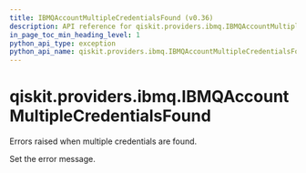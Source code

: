 ```yaml
---
title: IBMQAccountMultipleCredentialsFound (v0.36)
description: API reference for qiskit.providers.ibmq.IBMQAccountMultipleCredentialsFound in qiskit v0.36
in_page_toc_min_heading_level: 1
python_api_type: exception
python_api_name: qiskit.providers.ibmq.IBMQAccountMultipleCredentialsFound
---
```


<span id="qiskit-providers-ibmq-ibmqaccountmultiplecredentialsfound" />

# qiskit.providers.ibmq.IBMQAccountMultipleCredentialsFound

<Class id="qiskit.providers.ibmq.IBMQAccountMultipleCredentialsFound" isDedicatedPage={true} github="https://github.com/qiskit/qiskit-ibmq-provider/tree/stable/0.19/qiskit/providers/ibmq/exceptions.py" signature="IBMQAccountMultipleCredentialsFound(*message)" modifiers="exception">
  Errors raised when multiple credentials are found.

  Set the error message.
</Class>

